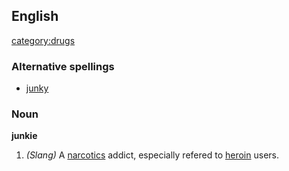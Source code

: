 ==English==
[[category:drugs]]
===Alternative spellings===
*[[junky]]

===Noun===
'''junkie'''
# ''(Slang)'' A [[narcotic]]s addict, especially refered to [[heroin]] users.